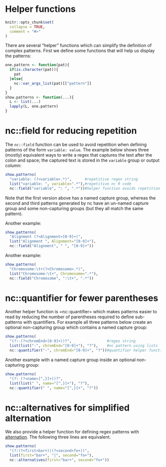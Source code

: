 <!--
%\VignetteEngine{knitr::knitr}
%\VignetteIndexEntry{vignette 5: Helper functions}
-->

# Helper functions

```r
knitr::opts_chunk$set(
  collapse = TRUE,
  comment = "#>"
)
```

There are several "helper" functions which can simplify the definition
of complex patterns. First we define some functions that will help us
display the patterns:

```r
one.pattern <- function(pat){
  if(is.character(pat)){
    pat
  }else{
    nc::var_args_list(pat)[["pattern"]]
  }
}
show.patterns <- function(...){
  L <- list(...)
  lapply(L, one.pattern)
}
```

# nc::field for reducing repetition

The `nc::field` function can be used to avoid repetition when defining
patterns of the form `variable: value`. The example below shows three
(mostly) equivalent ways to write a regex that captures the text after
the colon and space; the captured text is stored in the `variable`
group or output column:

```r
show.patterns(
  "variable: (?<variable>.*)",      #repetitive regex string
  list("variable: ", variable=".*"),#repetitive nc R code
  nc::field("variable", ": ", ".*"))#helper function avoids repetition
```

Note that the first version above has a named capture group, whereas
the second and third patterns generated by nc have an un-named capture
group and some non-capturing groups (but they all match the same
pattern).

Another example:

```r
show.patterns(
  "Alignment (?<Alignment>[0-9]+)",
  list("Alignment ", Alignment="[0-9]+"),
  nc::field("Alignment", " ", "[0-9]+"))
```

Another example:

```r
show.patterns(
  "Chromosome:\t+(?<Chromosome>.*)",
  list("Chromosome:\t+", Chromosome=".*"),
  nc::field("Chromosome", ":\t+", ".*"))
```

# nc::quantifier for fewer parentheses

Another helper function is =nc::quantifier= which makes patterns
easier to read by reducing the number of parentheses required to
define sub-patterns with quantifiers. For example all three patterns
below create an optional non-capturing group which contains a named
capture group:

```r
show.patterns(
  "(?:-(?<chromEnd>[0-9]+))?",                #regex string
  list(list("-", chromEnd="[0-9]+"), "?"),    #nc pattern using lists
  nc::quantifier("-", chromEnd="[0-9]+", "?"))#quantifier helper function
```

Another example with a named capture group inside an optional
non-capturing group:

```r
show.patterns(
  "(?: (?<name>[^,}]+))?",
  list(list(" ", name="[^,}]+"), "?"),
  nc::quantifier(" ", name="[^,}]+", "?"))
```

# nc::alternatives for simplified alternation

We also provide a helper function for defining regex patterns with
[alternation](https://www.regular-expressions.info/alternation.html). The
following three lines are equivalent.

```r
show.patterns(
  "(?:(?<first>bar+)|(?<second>fo+))",
  list(first="bar+", "|", second="fo+"),
  nc::alternatives(first="bar+", second="fo+"))
```

